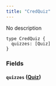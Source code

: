 ```yaml
---
title: "CredQuiz"
---
```


No description

```
type CredQuiz {
  quizzes: [Quiz]
}

```

### Fields[](#fields "Direct link to heading")

#### `quizzes` ([Quiz](/developer/graphql-api/references/objects/quiz))[](#quizzes-quiz "Direct link to heading")